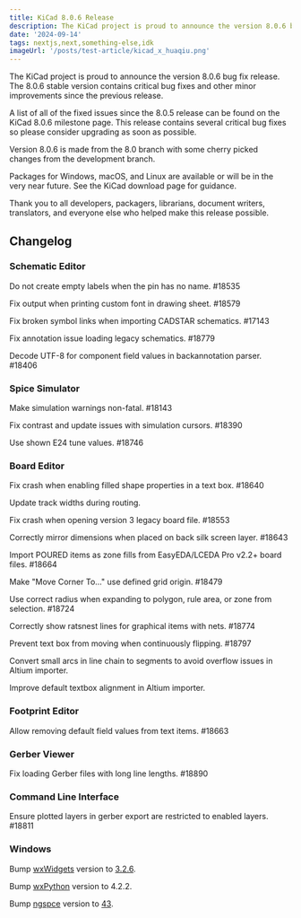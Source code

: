 ```yaml
---
title: KiCad 8.0.6 Release
description: The KiCad project is proud to announce the version 8.0.6 bug fix release. The 8.0.6 stable version contains critical bug fixes and other minor improvements since the previous release.
date: '2024-09-14'
tags: nextjs,next,something-else,idk
imageUrl: '/posts/test-article/kicad_x_huaqiu.png'
---
```


The KiCad project is proud to announce the version 8.0.6 bug fix release. The 8.0.6 stable version contains critical bug fixes and other minor improvements since the previous release.

A list of all of the fixed issues since the 8.0.5 release can be found on the KiCad 8.0.6 milestone page. This release contains several critical bug fixes so please consider upgrading as soon as possible.

Version 8.0.6 is made from the 8.0 branch with some cherry picked changes from the development branch.

Packages for Windows, macOS, and Linux are available or will be in the very near future. See the KiCad download page for guidance.

Thank you to all developers, packagers, librarians, document writers, translators, and everyone else who helped make this release possible.

## Changelog

### Schematic Editor

Do not create empty labels when the pin has no name. #18535

Fix output when printing custom font in drawing sheet. #18579

Fix broken symbol links when importing CADSTAR schematics. #17143

Fix annotation issue loading legacy schematics. #18779

Decode UTF-8 for component field values in backannotation parser. #18406

### Spice Simulator

Make simulation warnings non-fatal. #18143

Fix contrast and update issues with simulation cursors. #18390

Use shown E24 tune values. #18746

### Board Editor

Fix crash when enabling filled shape properties in a text box. #18640

Update track widths during routing.

Fix crash when opening version 3 legacy board file. #18553

Correctly mirror dimensions when placed on back silk screen layer. #18643

Import POURED items as zone fills from EasyEDA/LCEDA Pro v2.2+ board files. #18664

Make "Move Corner To…​" use defined grid origin. #18479

Use correct radius when expanding to polygon, rule area, or zone from selection. #18724

Correctly show ratsnest lines for graphical items with nets. #18774

Prevent text box from moving when continuously flipping. #18797

Convert small arcs in line chain to segments to avoid overflow issues in Altium importer.

Improve default textbox alignment in Altium importer.

### Footprint Editor

Allow removing default field values from text items. #18663

### Gerber Viewer

Fix loading Gerber files with long line lengths. #18890

### Command Line Interface

Ensure plotted layers in gerber export are restricted to enabled layers. #18811

### Windows

Bump [wxWidgets](https://www.wxwidgets.org/) version to [3.2.6](https://www.wxwidgets.org/news/2024/09/wxwidgets-3.2.6-released/).

Bump [wxPython](https://github.com/wxWidgets/Phoenix) version to 4.2.2.

Bump [ngspce](https://ngspice.sourceforge.io/) version to [43](https://ngspice.sourceforge.io/news.html).
